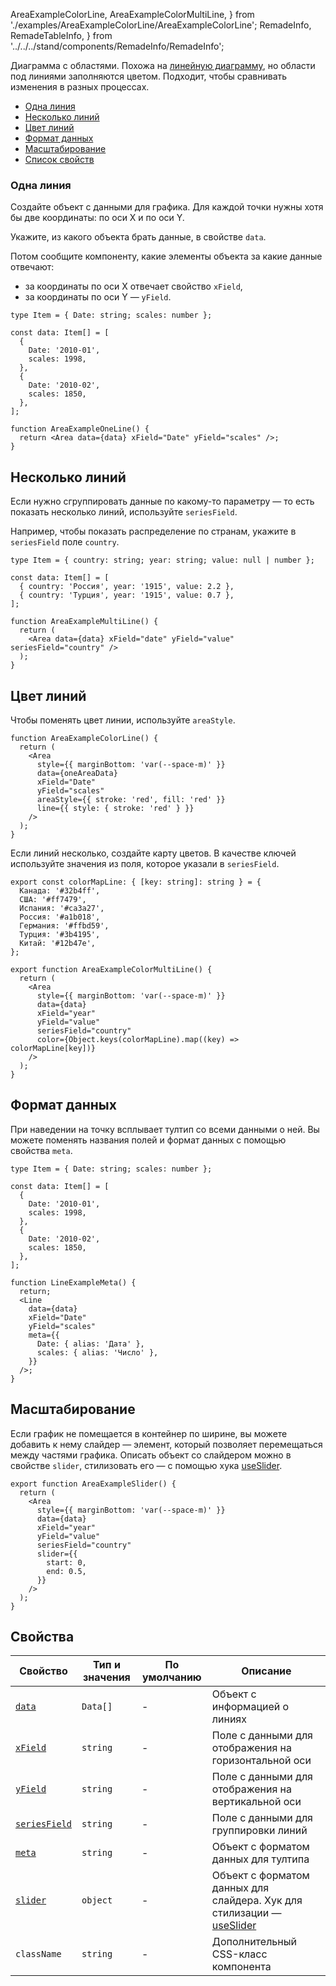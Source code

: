   AreaExampleColorLine,
  AreaExampleColorMultiLine,
} from './examples/AreaExampleColorLine/AreaExampleColorLine';
  RemadeInfo,
  RemadeTableInfo,
} from '../../../stand/components/RemadeInfo/RemadeInfo';

<RemadeInfo
  commponentName="Area"
  apiUrl="https://g2plot.antv.vision/en/docs/api/plots/area"
/>

Диаграмма с областями. Похожа на [линейную диаграмму](/?path=/docs/components-line--playground), но области под линиями заполняются цветом. Подходит, чтобы сравнивать изменения в разных процессах.

- [Одна линия](#одна-линия)
- [Несколько линий](#несколько-линий)
- [Цвет линий](#цвет-линий)
- [Формат данных](#формат-данных)
- [Масштабирование](#масштабирование)
- [Список свойств](#свойства)

### Одна линия

Создайте объект с данными для графика. Для каждой точки нужны хотя бы две координаты: по оси X и по оси Y.

Укажите, из какого объекта брать данные, в свойстве `data`.

Потом сообщите компоненту, какие элементы объекта за какие данные отвечают:

- за координаты по оси X отвечает свойство `xField`,
- за координаты по оси Y — `yField`.

<AreaExampleOneLine />

```tsx
type Item = { Date: string; scales: number };

const data: Item[] = [
  {
    Date: '2010-01',
    scales: 1998,
  },
  {
    Date: '2010-02',
    scales: 1850,
  },
];

function AreaExampleOneLine() {
  return <Area data={data} xField="Date" yField="scales" />;
}
```

## Несколько линий

Если нужно сгруппировать данные по какому-то параметру — то есть показать несколько линий, используйте `seriesField`.

Например, чтобы показать распределение по странам, укажите в `seriesField` поле `country`.

<AreaExampleMultiLine />

```tsx
type Item = { country: string; year: string; value: null | number };

const data: Item[] = [
  { country: 'Россия', year: '1915', value: 2.2 },
  { country: 'Турция', year: '1915', value: 0.7 },
];

function AreaExampleMultiLine() {
  return (
    <Area data={data} xField="date" yField="value" seriesField="country" />
  );
}
```

## Цвет линий

Чтобы поменять цвет линии, используйте `areaStyle`.

<AreaExampleColorLine />

```tsx
function AreaExampleColorLine() {
  return (
    <Area
      style={{ marginBottom: 'var(--space-m)' }}
      data={oneAreaData}
      xField="Date"
      yField="scales"
      areaStyle={{ stroke: 'red', fill: 'red' }}
      line={{ style: { stroke: 'red' } }}
    />
  );
}
```

Если линий несколько, создайте карту цветов. В качестве ключей используйте значения из поля, которое указали в `seriesField`.

<AreaExampleColorMultiLine />

```tsx
export const colorMapLine: { [key: string]: string } = {
  Канада: '#32b4ff',
  США: '#ff7479',
  Испания: '#ca3a27',
  Россия: '#a1b018',
  Германия: '#ffbd59',
  Турция: '#3b4195',
  Китай: '#12b47e',
};

export function AreaExampleColorMultiLine() {
  return (
    <Area
      style={{ marginBottom: 'var(--space-m)' }}
      data={data}
      xField="year"
      yField="value"
      seriesField="country"
      color={Object.keys(colorMapLine).map((key) => colorMapLine[key])}
    />
  );
}
```

## Формат данных

При наведении на точку всплывает тултип со всеми данными о ней. Вы можете поменять названия полей и формат данных с помощью свойства `meta`.

<AreaExampleMeta />

```tsx
type Item = { Date: string; scales: number };

const data: Item[] = [
  {
    Date: '2010-01',
    scales: 1998,
  },
  {
    Date: '2010-02',
    scales: 1850,
  },
];

function LineExampleMeta() {
  return;
  <Line
    data={data}
    xField="Date"
    yField="scales"
    meta={{
      Date: { alias: 'Дата' },
      scales: { alias: 'Число' },
    }}
  />;
}
```

## Масштабирование

Если график не помещается в контейнер по ширине, вы можете добавить к нему слайдер — элемент, который позволяет перемещаться между частями графика. Описать объект со слайдером можно в свойстве `slider`, стилизовать его — с помощью хука [useSlider](?path=/docs/hooks-useslider--playground).

<AreaExampleSlider />

```tsx
export function AreaExampleSlider() {
  return (
    <Area
      style={{ marginBottom: 'var(--space-m)' }}
      data={data}
      xField="year"
      yField="value"
      seriesField="country"
      slider={{
        start: 0,
        end: 0.5,
      }}
    />
  );
}
```

## Свойства

<RemadeTableInfo apiUrl="https://g2plot.antv.vision/en/docs/api/plots/line" />

| Свойство                          | Тип и значения | По умолчанию | Описание                                                                                                         |
| --------------------------------- | -------------- | ------------ | ---------------------------------------------------------------------------------------------------------------- |
| [`data`](#одна-линия)             | `Data[]`       | -            | Объект с информацией о линиях                                                                                    |
| [`xField`](#одна-линия)           | `string`       | -            | Поле с данными для отображения на горизонтальной оси                                                             |
| [`yField`](#одна-линия)           | `string`       | -            | Поле с данными для отображения на вертикальной оси                                                               |
| [`seriesField`](#несколько-линий) | `string`       | -            | Поле с данными для группировки линий                                                                             |
| [`meta`](#формат-данных)          | `string`       | -            | Объект с форматом данных для тултипа                                                                             |
| [`slider`](#масштабирование)      | `object`       | -            | Объект с форматом данных для слайдера. Хук для стилизации — [useSlider](?path=/docs/hooks-useslider--playground) |
| `className`                       | `string`       | -            | Дополнительный CSS-класс компонента                                                                              |
